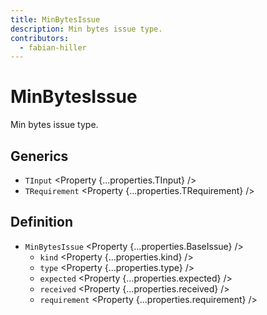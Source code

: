 ```yaml
---
title: MinBytesIssue
description: Min bytes issue type.
contributors:
  - fabian-hiller
---
```



# MinBytesIssue

Min bytes issue type.

## Generics

- `TInput` <Property {...properties.TInput} />
- `TRequirement` <Property {...properties.TRequirement} />

## Definition

- `MinBytesIssue` <Property {...properties.BaseIssue} />
  - `kind` <Property {...properties.kind} />
  - `type` <Property {...properties.type} />
  - `expected` <Property {...properties.expected} />
  - `received` <Property {...properties.received} />
  - `requirement` <Property {...properties.requirement} />

